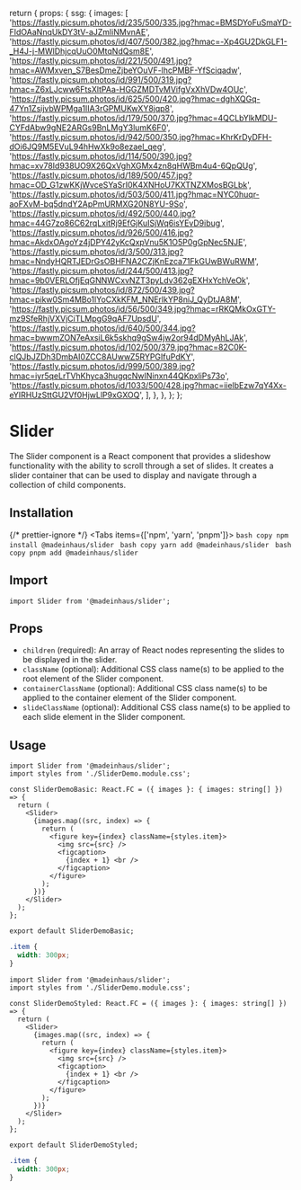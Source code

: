 
  return {
    props: {
      ssg: {
        images: [
          'https://fastly.picsum.photos/id/235/500/335.jpg?hmac=BMSDYoFuSmaYD-FIdOAaNnqUkDY3tV-aJZmliNMvnAE',
          'https://fastly.picsum.photos/id/407/500/382.jpg?hmac=-Xp4GU2DkGLF1-_H4J-j-MWlDhjcqUuO0MtqNdQsm8E',
          'https://fastly.picsum.photos/id/221/500/491.jpg?hmac=AWMxven_S7BesDmeZjbeYOuVF-lhcPMBF-YfSciqadw',
          'https://fastly.picsum.photos/id/991/500/319.jpg?hmac=Z6xLJcww6FtsXltPAa-HGGZMDTvMVifgVxXhVDw4OUc',
          'https://fastly.picsum.photos/id/625/500/420.jpg?hmac=dghXQGq-47Yn1ZsijvbWPMga1IIA3rGPMUKwXY8jqp8',
          'https://fastly.picsum.photos/id/179/500/370.jpg?hmac=4QCLbYlkMDU-CYFdAbw9gNE2ARGs9BnLMgY3lumK6F0',
          'https://fastly.picsum.photos/id/942/500/350.jpg?hmac=KhrKrDyDFH-dOi6JQ9M5EVuL94hHwXk9o8ezael_qeg',
          'https://fastly.picsum.photos/id/114/500/390.jpg?hmac=xv78Id938UO9X26QxVghXGMx4zn8qHWBm4u4-6QpQUg',
          'https://fastly.picsum.photos/id/189/500/457.jpg?hmac=OD_G1zwKKjWvceSYaSrI0K4XNHoU7KXTNZXMosBGLbk',
          'https://fastly.picsum.photos/id/503/500/411.jpg?hmac=NYC0huqr-aoFXvM-bq5dndY2ApPmURMXG20N8YU-9So',
          'https://fastly.picsum.photos/id/492/500/440.jpg?hmac=44G7zo86C62rqLxitRj9EfGjKuISjWq6isYEvD9ibug',
          'https://fastly.picsum.photos/id/926/500/416.jpg?hmac=AkdxOAgoYz4jDPY42yKcQxpVnu5K1O5P0gGpNec5NJE',
          'https://fastly.picsum.photos/id/3/500/313.jpg?hmac=NndyHQRTJEDrGsOBHFNA2CZjKnEzca71FkGUwBWuRWM',
          'https://fastly.picsum.photos/id/244/500/413.jpg?hmac=9b0VERLOfjEqGNNWCxvNZT3pyLdv362gEXHxYchVeOk',
          'https://fastly.picsum.photos/id/872/500/439.jpg?hmac=pikw0Sm4MBo1lYoCXkKFM_NNErlkYP8niJ_QyDtJA8M',
          'https://fastly.picsum.photos/id/56/500/349.jpg?hmac=rRKQMkOxGTY-mz9SfeRhjVXVjCiTLMpgG9qAF7UpsdU',
          'https://fastly.picsum.photos/id/640/500/344.jpg?hmac=bwwmZON7eAxsiL6k5skhq9gSw4jw2or94dDMyAhLJAk',
          'https://fastly.picsum.photos/id/102/500/379.jpg?hmac=82C0K-clQJbJZDh3DmbAI0ZCC8AUwwZ5RYPGIfuPdKY',
          'https://fastly.picsum.photos/id/999/500/389.jpg?hmac=iyr5qeLrTVhKhyca3hugqcNwINinxn44QKpxliPs73o',
          'https://fastly.picsum.photos/id/1033/500/428.jpg?hmac=iielbEzw7qY4Xx-eYIRHUzSttGU2Vf0HjwLlP9xGXOQ',
        ],
      },
    },
  };
};

# Slider

The Slider component is a React component that provides a slideshow functionality with the ability to scroll through a set of slides. It creates a slider container that can be used to display and navigate through a collection of child components.

## Installation


{/* prettier-ignore */}
<Tabs items={['npm', 'yarn', 'pnpm']}>
    <Tab>
        ```bash copy
        npm install @madeinhaus/slider
        ```
    </Tab>
    <Tab>
        ```bash copy
        yarn add @madeinhaus/slider
        ```
    </Tab>
    <Tab>
        ```bash copy
        pnpm add @madeinhaus/slider
        ```
    </Tab>
</Tabs>

## Import

`import Slider from '@madeinhaus/slider';`

## Props

- `children` (required): An array of React nodes representing the slides to be displayed in the slider.
- `className` (optional): Additional CSS class name(s) to be applied to the root element of the Slider component.
- `containerClassName` (optional): Additional CSS class name(s) to be applied to the container element of the Slider component.
- `slideClassName` (optional): Additional CSS class name(s) to be applied to each slide element in the Slider component.

## Usage


```tsx filename="SliderDemoBasic.tsx" {1,6-17}  copy showLineNumbers
import Slider from '@madeinhaus/slider';
import styles from './SliderDemo.module.css';

const SliderDemoBasic: React.FC = ({ images }: { images: string[] }) => {
  return (
    <Slider>
      {images.map((src, index) => {
        return (
          <figure key={index} className={styles.item}>
            <img src={src} />
            <figcaption>
              {index + 1} <br />
            </figcaption>
          </figure>
        );
      })}
    </Slider>
  );
};

export default SliderDemoBasic;
```

```css filename="SliderDemo.module.css" copy showLineNumbers
.item {
  width: 300px;
}
```

<SliderDemoBasic />

```tsx filename="SliderDemoStyled.tsx" {1,6-17}  copy showLineNumbers
import Slider from '@madeinhaus/slider';
import styles from './SliderDemo.module.css';

const SliderDemoStyled: React.FC = ({ images }: { images: string[] }) => {
  return (
    <Slider>
      {images.map((src, index) => {
        return (
          <figure key={index} className={styles.item}>
            <img src={src} />
            <figcaption>
              {index + 1} <br />
            </figcaption>
          </figure>
        );
      })}
    </Slider>
  );
};

export default SliderDemoStyled;
```

```css filename="SliderDemo.module.css" copy showLineNumbers
.item {
  width: 300px;
}
```

<SliderDemoStyled />
